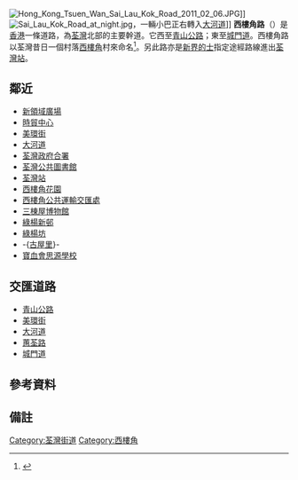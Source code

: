 {{expand|time=2018-06-17T14:05:20+00:00}}
{{Infobox Hong Kong Road
|   中文街道名稱    =  西樓角路
|   英文街道名稱    =  Sai Lau Kok Road
|   圖片    =  Image:Sai Lau Kok Road.JPG
|   圖片說明    = 西樓角路近[[綠楊坊|綠楊坊]]一段
|   路段總長度    =  1.2
|   車速限制    =  
|   行車線數量    =  四線雙程
|   所在地區    =  [[新界西|新界西]][[荃灣區|荃灣區]]
|   起點    =  [[荃灣|荃灣]][[青山公路|青山公路]]荃灣段
|   終點    =  [[荃灣|荃灣]][[城門道|城門道]]
|   通車日期    =  不詳
}}
{{commonscat|Sai Lau Kok Road}}
[[File:Hong_Kong_Tsuen_Wan_Sai_Lau_Kok_Road_2011_02_06.JPG|right]]]]
[[File:Sai_Lau_Kok_Road_at_night.jpg|thumb]]，一輛小巴正右轉入[[大河道|大河道]]]]
'''西樓角路'''（{{lang-en|Sai Lau Kok Road}}）是[[香港|香港]]一條道路，為[[荃灣|荃灣]]北部的主要幹道。它西至[[青山公路|青山公路]]；東至[[城門道|城門道]]。西樓角路以荃灣昔日一個村落[[西樓角|西樓角]]村來命名<ref>{{Cite web |url=https://www.inmediahk.net/node/1054803 |title=香港獨立媒體網介紹 |access-date=2019-01-01 |archive-date=2019-08-27 |archive-url=https://web.archive.org/web/20190827041855/https://www.inmediahk.net/node/1054803 |dead-url=no }}</ref>。另此路亦是[[香港的士|新界的士]]指定途經路線進出[[荃灣站|荃灣站]]。
== 鄰近 ==
* [[新領域廣場|新領域廣場]]
* [[時貿中心|時貿中心]]
* [[美環街|美環街]]
* [[大河道|大河道]]
* [[荃灣政府合署|荃灣政府合署]]
* [[荃灣公共圖書館|荃灣公共圖書館]]
* [[荃灣站|荃灣站]]
* [[西樓角花園|西樓角花園]]
* [[西樓角公共運輸交匯處|西樓角公共運輸交匯處]]
* [[三棟屋博物館|三棟屋博物館]]
* [[綠楊新邨|綠楊新邨]]
* [[綠楊坊|綠楊坊]]
* -{[[古屋里|古屋里]]}-
* [[寶血會思源學校|寶血會思源學校]]
==交匯道路==
*[[青山公路|青山公路]]
*[[美環街|美環街]]
*[[大河道|大河道]]
*[[蕙荃路|蕙荃路]]
*[[城門道|城門道]]
==參考資料==
{{References}}
==備註==
{{HK-road-stub}}
[[Category:荃灣街道|Category:荃灣街道]]
[[Category:西樓角|Category:西樓角]]